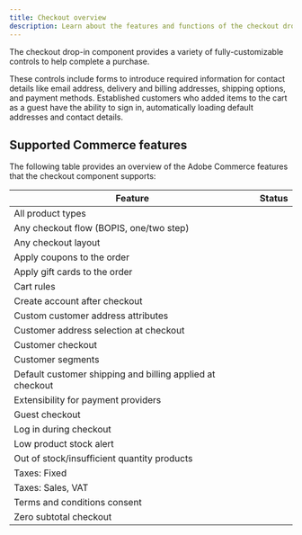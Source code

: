 ```yaml
---
title: Checkout overview
description: Learn about the features and functions of the checkout drop-in component.
---
```



The checkout drop-in component provides a variety of fully-customizable controls to help complete a purchase.

These controls include forms to introduce required information for contact details like email address, delivery and billing addresses, shipping options, and payment methods. Established customers who added items to the cart as a guest have the ability to sign in, automatically loading default addresses and contact details.

## Supported Commerce features

The following table provides an overview of the Adobe Commerce features that the checkout component supports:

| Feature                                                                            | Status                                    |
| ---------------------------------------------------------------------------------- | ----------------------------------------- |
| All product types                                                                  | <Badge text="Supported" variant="tip" />  |
| Any checkout flow (BOPIS, one/two step)                                            | <Badge text="Supported" variant="tip" />  |
| Any checkout layout                                                                | <Badge text="Supported" variant="tip" />  |
| Apply coupons to the order                                                         | <Badge text="Supported" variant="tip" />  |
| Apply gift cards to the order                                                      | <Badge text="Supported" variant="tip" />  |
| Cart rules                                                                         | <Badge text="Supported" variant="tip" />  |
| Create account after checkout                                                      | <Badge text="Supported" variant="tip" />  |
| Custom customer address attributes                                                 | <Badge text="Supported" variant="tip" />  |
| Customer address selection at checkout                                             | <Badge text="Supported" variant="tip" />  |
| Customer checkout                                                                  | <Badge text="Supported" variant="tip" />  |
| Customer segments                                                                  | <Badge text="Supported" variant="tip" />  |
| Default customer shipping and billing applied at checkout                          | <Badge text="Supported" variant="tip" />  |
| Extensibility for payment providers                                                | <Badge text="Supported" variant="tip" />  |
| Guest checkout                                                                     | <Badge text="Supported" variant="tip" />  |
| Log in during checkout                                                             | <Badge text="Supported" variant="tip" />  |
| Low product stock alert                                                            | <Badge text="Supported" variant="tip" />  |
| Out of stock/insufficient quantity products                                        | <Badge text="Supported" variant="tip" />  |
| Taxes: Fixed                                                                       | <Badge text="Roadmap" variant="caution" />|
| Taxes: Sales, VAT                                                                  | <Badge text="Supported" variant="tip" />  |
| Terms and conditions consent                                                       | <Badge text="Supported" variant="tip" />  |
| Zero subtotal checkout                                                             | <Badge text="Supported" variant="tip" />  |
